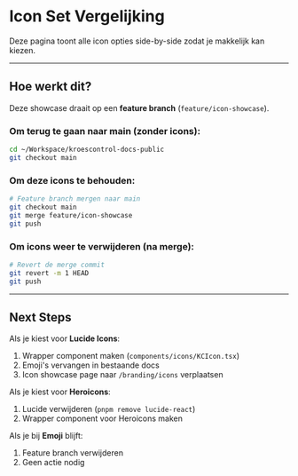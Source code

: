
# Icon Set Vergelijking

Deze pagina toont alle icon opties side-by-side zodat je makkelijk kan kiezen.

<IconShowcase />

---

## Hoe werkt dit?

Deze showcase draait op een **feature branch** (`feature/icon-showcase`).

### Om terug te gaan naar main (zonder icons):
```bash
cd ~/Workspace/kroescontrol-docs-public
git checkout main
```

### Om deze icons te behouden:
```bash
# Feature branch mergen naar main
git checkout main
git merge feature/icon-showcase
git push
```

### Om icons weer te verwijderen (na merge):
```bash
# Revert de merge commit
git revert -m 1 HEAD
git push
```

---

## Next Steps

Als je kiest voor **Lucide Icons**:
1. Wrapper component maken (`components/icons/KCIcon.tsx`)
2. Emoji's vervangen in bestaande docs
3. Icon showcase page naar `/branding/icons` verplaatsen

Als je kiest voor **Heroicons**:
1. Lucide verwijderen (`pnpm remove lucide-react`)
2. Wrapper component voor Heroicons maken

Als je bij **Emoji** blijft:
1. Feature branch verwijderen
2. Geen actie nodig
